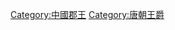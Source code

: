 {{Catnav|頁面分類|历史|各國歷史|中国历史|中國貴族|唐贵族}}
{{Catnav|頁面分類|人物|各國人物|中国人|中國貴族|唐贵族}}
{{Catnav|頁面分類|人物|貴族|中國貴族|中國王爵|唐朝王爵}}
{{Catnav|頁面分類|人物|貴族|王爵|郡王|中國郡王}}


[[Category:中國郡王|Category:中國郡王]]
[[Category:唐朝王爵|Category:唐朝王爵]]
